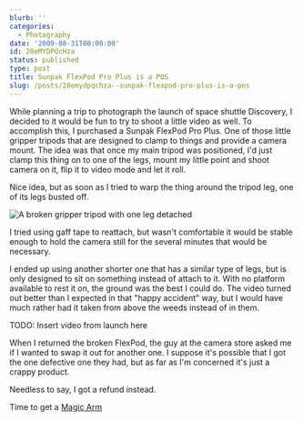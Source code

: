 ```yaml
---
blurb: ''
categories:
  - Photography
date: '2009-08-31T00:00:00'
id: 20eMYDPQcHza
status: published
type: post
title: Sunpak FlexPod Pro Plus is a POS
slug: /posts/20emydpqchza--sunpak-flexpod-pro-plus-is-a-pos
---
```


While planning a trip to photograph the launch of space shuttle Discovery, I decided to it would be fun to try to shoot a little video as well. To accomplish this, I purchased a Sunpak FlexPod Pro Plus. One of those little gripper tripods that are designed to clamp to things and provide a camera mount. The idea was that once my main tripod was positioned, I'd just clamp this thing on to one of the legs, mount my little point and shoot camera on it, flip it to video mode and let it roll.

Nice idea, but as soon as I tried to warp the thing around the tripod leg, one of its legs busted off.

<Img
    src="broken_sunpak_tripod_20090829_misc_110949"
    alt="A broken gripper tripod with one leg detached"
/>

I tried using gaff tape to reattach, but wasn't comfortable it would be stable enough to hold the camera still for the several minutes that would be necessary. 

I ended up using another shorter one that has a similar type of legs, but is only designed to sit on something instead of attach to it. With no platform available to rest it on, the ground was the best I could do. The video turned out better than I expected in that "happy accident" way, but I would have much rather had it taken from above the weeds instead of in them.

TODO: Insert video from launch here

When I returned the broken FlexPod, the guy at the camera store asked me if I wanted to swap it out for another one. I suppose it's possible that I got the one defective one they had, but as far as I'm concerned it's just a crappy product. 

Needless to say, I got a refund instead.

Time to get a [Magic Arm](http://www.bhphotovideo.com/c/product/553830-REG/Manfrotto_by_Bogen_Imaging_143A_143A_Magic_Arm_with.html)
